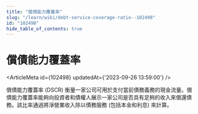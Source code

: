 ```yaml
---
title: "償債能力覆蓋率"
slug: "/learn/wiki/debt-service-coverage-ratio--102498"
id: "102498"
hide_table_of_contents: true
---
```



# 償債能力覆蓋率

<ArticleMeta id={102498} updatedAt={'2023-09-26 13:59:00'} />
<div className='border-solid border-b border-t-0 my-4 border-[var(--ifm-color-gray-300)]' />

償債能力覆蓋率 (DSCR) 衡量一家公司可用於支付當前債務義務的現金流量。償債能力覆蓋率能夠向投資者和債權人展示一家公司是否具有足夠的收入來償還債務。該比率通過將淨營業收入除以債務服務 (包括本金和利息) 來計算。
